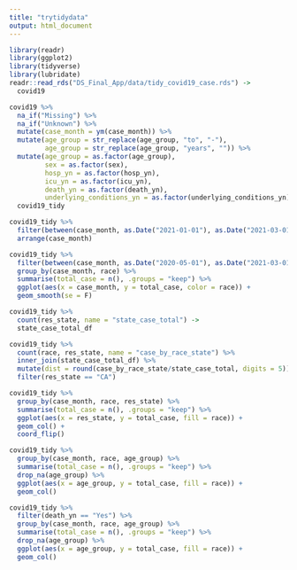 ```yaml
---
title: "trytidydata"
output: html_document
---
```


```r
library(readr)
library(ggplot2)
library(tidyverse)
library(lubridate)
readr::read_rds("DS_Final_App/data/tidy_covid19_case.rds") -> 
  covid19
```

```r
covid19 %>% 
  na_if("Missing") %>% 
  na_if("Unknown") %>% 
  mutate(case_month = ym(case_month)) %>% 
  mutate(age_group = str_replace(age_group, "to", "-"),
         age_group = str_replace(age_group, "years", "")) %>% 
  mutate(age_group = as.factor(age_group),
         sex = as.factor(sex),
         hosp_yn = as.factor(hosp_yn),
         icu_yn = as.factor(icu_yn),
         death_yn = as.factor(death_yn),
         underlying_conditions_yn = as.factor(underlying_conditions_yn))  ->
  covid19_tidy
```

```r
covid19_tidy %>% 
  filter(between(case_month, as.Date("2021-01-01"), as.Date("2021-03-01"))) %>% 
  arrange(case_month)
```

```r
covid19_tidy %>% 
  filter(between(case_month, as.Date("2020-05-01"), as.Date("2021-03-01"))) %>% 
  group_by(case_month, race) %>% 
  summarise(total_case = n(), .groups = "keep") %>% 
  ggplot(aes(x = case_month, y = total_case, color = race)) +
  geom_smooth(se = F)
```

```r
covid19_tidy %>% 
  count(res_state, name = "state_case_total") ->
  state_case_total_df

covid19_tidy %>% 
  count(race, res_state, name = "case_by_race_state") %>% 
  inner_join(state_case_total_df) %>% 
  mutate(dist = round(case_by_race_state/state_case_total, digits = 5)) %>% 
  filter(res_state == "CA")
```

```r
covid19_tidy %>% 
  group_by(case_month, race, res_state) %>% 
  summarise(total_case = n(), .groups = "keep") %>% 
  ggplot(aes(x = res_state, y = total_case, fill = race)) +
  geom_col() +
  coord_flip()
```

```r
covid19_tidy %>% 
  group_by(case_month, race, age_group) %>% 
  summarise(total_case = n(), .groups = "keep") %>% 
  drop_na(age_group) %>% 
  ggplot(aes(x = age_group, y = total_case, fill = race)) +
  geom_col()
```

```r
covid19_tidy %>% 
  filter(death_yn == "Yes") %>% 
  group_by(case_month, race, age_group) %>% 
  summarise(total_case = n(), .groups = "keep") %>% 
  drop_na(age_group) %>% 
  ggplot(aes(x = age_group, y = total_case, fill = race)) +
  geom_col()
```

